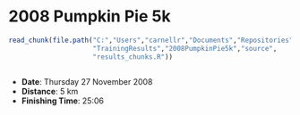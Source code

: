 2008 Pumpkin Pie 5k
========================================================

```r
read_chunk(file.path("C:","Users","carnellr","Documents","Repositories",
                     "TrainingResults","2008PumpkinPie5k","source",
                     "results_chunks.R"))
```

```r
```

* **Date**: Thursday 27 November 2008
* **Distance**: 5 km
* **Finishing Time**: 25:06

```r
```
